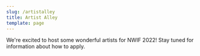 ```yaml
---
slug: /artistalley
title: Artist Alley
template: page
---
```


We're excited to host some wonderful artists for NWIF 2022! Stay tuned for information about how to apply.